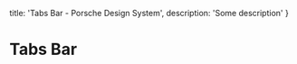 
  title: 'Tabs Bar - Porsche Design System',
  description: 'Some description'
}

# Tabs Bar <ComponentStatus tagName="p-tabs-bar"></ComponentStatus>

<ComponentApi tagName="p-tabs-bar" />
